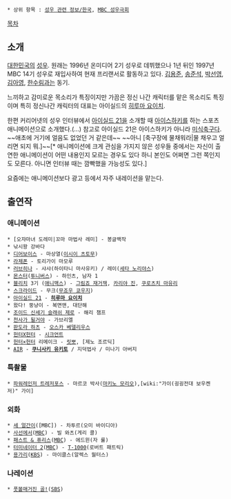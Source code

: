  * 상위 항목 : [[성우 관련 정보/한국]], [[MBC 성우극회]]

[[목차]]
== 소개 ==
[[대한민국]]의 [[성우]]. 원래는 1996년 온미디어 2기 성우로 데뷔했으나 1년 뒤인 1997년 MBC 14기 성우로 재입사하여 현재 프리랜서로 활동하고 있다. [[김용준(성우)|김용준]], [[송준석]], [[박선영]], [[김아영]], [[한수림]]과는 동기.

느끼하고 감미로운 목소리가 특징이지만 가끔은 정신 나간 캐릭터를 맡은 목소리도 특징이며 특히 정신나간 캐릭터의 대표는 아이실드의 [[히루마 요이치]].

한편 커리어넷의 성우 인터뷰에서 [[아이실드 21]]을 소개할 때 [[아이스하키]]를 하는 스포츠 애니메이션으로 소개했다.(...) 참고로 아이실드 21은 아이스하키가 아니라 [[미식축구]]다. ~~애초에 거기에 얼음도 없었던 거 같은데~~ ~~아니 [축구장에 물채워라|물 채우고 얼리면 되지 뭐.]~~[* 애니메이션에 크게 관심을 가지지 않은 성우들 중에서는 자신이 출연한 애니메이션이 어떤 내용인지 모르는 경우도 있다 하니 본인도 어쩌면 그런 쪽인지도 모른다. 아니면 인터뷰 때는 깜빡했을 가능성도 있다.]

요즘에는 애니메이션보다 광고 등에서 자주 내레이션을 맡는다.

== 출연작 ==
=== 애니메이션 ===
 * [오쟈마녀 도레미|꼬마 마법사 레미] - 봉글백작
 * 낚시왕 강바다
 * [[디어보이스]] - 마상열([[이시이 츠토무]])
 * [[라제폰]] - 토리가이 마모루
 * [[러브히나]] - 샤샤(하이타니 마사유키) / 레이([[세타 노리야스]])
 * [[몬스터(만화)|몬스터]]([[투니버스]]) - 하인츠, 남자 1
 * [[블리치(만화)|블리치]] 3기 ([[애니맥스]]) - [[그림죠 재거잭]], [[카리야 진]], [[쿠로츠치 마유리]]
 * [[스크라이드]] - 무크([[무죠우 쿄우지]])
 * [[아이실드 21]] - '''[[히루마 요이치]]''' 
 * 왔다! 뚱냥이 - 복면맨, 대단해
 * [[조이드 신세기 슬래쉬 제로]] - 해리 챔프
 * [[천사가 될거야]] - 가브리엘
 * [[판도라 하츠]] - [[오스카 베델리우스]]
 * [[헌터X헌터]] - [[시크언트]]
 * [[헌터×헌터]] 리메이크 - [[릿뽀]], [제노 조르딕]
 * [[AIR]] - '''[[쿠니사키 유키토]]''' / 지덕법사 / 미나기 아버지

=== 특촬물 ===
 * [[굉굉전대 보우켄저|파워레인저 트레저포스]] - 마르코 박사([[마키노 모리오]]),[wiki:"가이(굉굉전대 보우켄저)" 가이] 

=== 외화 ===
 * [[세 얼간이]]([MBC]) - 차투르(오미 바이디아)
 * [[사선에서]]([[MBC]]) - 빌 와츠(게리 콜)
 * [[패스트 & 퓨리스]]([[MBC]]) - 에드윈(자 룰)
 * [[터미네이터 2]]([[MBC]]) - [[T-1000]](로버트 패트릭)
 * [[용가리]]([[KBS]]) - 마이클스(알렉스 월터스)

=== 나레이션 ===
 * [[풋볼매거진 골!]]([[SBS]])
